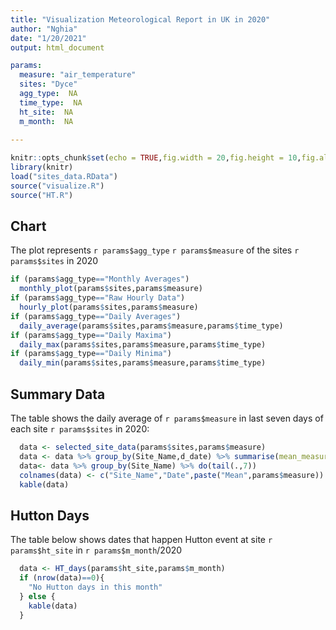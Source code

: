 ```yaml
---
title: "Visualization Meteorological Report in UK in 2020"
author: "Nghia"
date: "1/20/2021"
output: html_document

params:
  measure: "air_temperature"
  sites: "Dyce"
  agg_type:  NA
  time_type:  NA
  ht_site:  NA
  m_month:  NA
  
---
```


```r
knitr::opts_chunk$set(echo = TRUE,fig.width = 20,fig.height = 10,fig.align = "center")
library(knitr)
load("sites_data.RData")
source("visualize.R")
source("HT.R")
```

## Chart


The plot represents `r params$agg_type` `r params$measure` of the sites `r params$sites` in 2020

```r

if (params$agg_type=="Monthly Averages")
  monthly_plot(params$sites,params$measure)
if (params$agg_type=="Raw Hourly Data")
  hourly_plot(params$sites,params$measure)
if (params$agg_type=="Daily Averages")
  daily_average(params$sites,params$measure,params$time_type)
if (params$agg_type=="Daily Maxima")
  daily_max(params$sites,params$measure,params$time_type)
if (params$agg_type=="Daily Minima")
  daily_min(params$sites,params$measure,params$time_type)


```

## Summary Data

The table shows the daily average of `r params$measure` in last seven days of each site `r params$sites` in 2020:

```r
  data <- selected_site_data(params$sites,params$measure)
  data <- data %>% group_by(Site_Name,d_date) %>% summarise(mean_measure=round(mean(Measure),1))
  data<- data %>% group_by(Site_Name) %>% do(tail(.,7))
  colnames(data) <- c("Site_Name","Date",paste("Mean",params$measure))
  kable(data)

```

## Hutton Days

The table below shows dates that happen Hutton event at site `r params$ht_site` in `r params$m_month`/2020

```r
  data <- HT_days(params$ht_site,params$m_month)
  if (nrow(data)==0){
    "No Hutton days in this month"
  } else {
    kable(data)
  }
  

```



